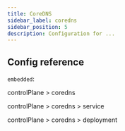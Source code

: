 ```yaml
---
title: CoreDNS
sidebar_label: coredns
sidebar_position: 5
description: Configuration for ...
---
```








## Config reference

`embedded`: <ProLabel/>

controlPlane > coredns

<CoreDNS/>

controlPlane > coredns > service
<CoreDNSService/>

controlPlane > coredns > deployment
<CoreDNSDeployment/>